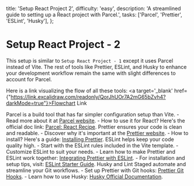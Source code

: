 
  title: 'Setup React Project 2',
  difficulty: 'easy',
  description: 'A streamlined guide to setting up a React project with Parcel.',
  tasks: ['Parcel', 'Prettier', 'ESLint', 'Husky'],
};

# Setup React Project - 2

This setup is similar to `Setup React Project - 1` except it uses Parcel instead of Vite. The rest of tools like Prettier, ESLint, and Husky to enhance your development workflow remain the same with slight differences to account for Parcel.

Here is a link visualizing the flow of all these tools: <a target='_blank' href={"https://link.excalidraw.com/readonly/QorJhUOr7A2mG65bZvh4?darkMode=true"}>Flowchart Link</a>

<ProjectTasks>
  <ProjectTaskItem id={1} taskName='Parcel'>
    Parcel is a build tool that has far simpler configuration setup than Vite.
    - Read more about it at <a href="https://parceljs.org/" target="_blank">Parcel website</a>.
    - How to use it for React? Here's the official doc link: <a href="https://parceljs.org/recipes/react/" target="_blank">Parcel: React Recipe</a>.
  </ProjectTaskItem>
  <ProjectTaskItem id={2} taskName='Prettier'>
    Prettier ensures your code is clean and readable.
    - Discover why it's important at the <a href="https://prettier.io/" target="_blank">Prettier website</a>.
    - How to install? Here's a guide: <a href="https://prettier.io/docs/en/install" target="_blank">Installing Prettier</a>.
  </ProjectTaskItem>
  <ProjectTaskItem id={3} taskName='ESLint'>
    ESLint helps keep your code quality high.
    - Start with the ESLint rules included in the Vite template.
    - Customize ESLint to suit your needs.
    - Learn how to make Prettier and ESLint work together: <a href="https://prettier.io/docs/en/install#eslint-and-other-linters" target="_blank">Integrating Prettier with ESLint</a>.
    - For installation and setup tips, visit: <a href="https://eslint.org/docs/user-guide/getting-started" target="_blank">ESLint Starter Guide</a>.
  </ProjectTaskItem>
  <ProjectTaskItem id={4} taskName='Husky and Lint Staged'>
    Husky and Lint Staged automate and streamline your Git workflows.
    - Set up Prettier with Git hooks: <a href="https://prettier.io/docs/en/install#git-hooks" target="_blank">Prettier Git Hooks</a>.
    - Learn how to use Husky: <a href="https://typicode.github.io/husky/#/" target="_blank">Husky Official Documentation</a>.
  </ProjectTaskItem>
</ProjectTasks>
